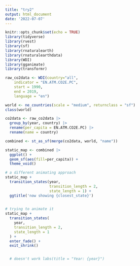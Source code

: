 ```yaml
---
title: "try2"
output: html_document
date: '2022-07-07'
---
```


```r
knitr::opts_chunk$set(echo = TRUE)
library(tidyverse)
library(rvest)
library(sf)
library(rnaturalearth)
library(rnaturalearthdata)
library(WDI)
library(gganimate)
library(transformr)
```

```r
raw_co2data <- WDI(country="all",
    indicator = "EN.ATM.CO2E.PC",
    start = 1990,
    end = 2019,
    language = "en")

world <- ne_countries(scale = "medium", returnclass = "sf")
class(world)
```

```r
co2data <- raw_co2data |> 
  group_by(year, country) |> 
  rename(per_capita = EN.ATM.CO2E.PC) |> 
  rename(name = country)

combined <- st_as_sf(merge(co2data, world, "name"))
```


```r
static_map <- combined |> 
  ggplot() +
  geom_sf(aes(fill=per_capita)) +
  theme_void() 

# a different animating approach
static_map +
  transition_states(year,
                    transition_length = 2,
                    state_length = 1) +
  ggtitle('now showing {closest_state}')
  

# trying to animate it
static_map +
  transition_states(
    year,
    transition_length = 2,
    state_length = 1
  ) +
  enter_fade() + 
  exit_shrink() 


  # doesn't work labs(title = "Year: {year}")
```




